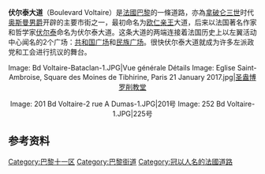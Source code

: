 {{Paris_streetbox
| arr_num=11
| paris_map=[[image:paris_plan_wee_green_jms.jpg|image:paris_plan_wee_green_jms.jpg]] 
| x=175
| y=90
| streetname=伏尔泰大道<br />Boulevard Voltaire
| arr1=十一区
| quarter=
| quart1=
| begins=共和国广场
| ends=民族广场
| length=
| width=
| creation=
| denomination= 
| area_map=Image: Bd Voltaire-general view.JPG
| caption=
}}

'''伏尔泰大道'''（Boulevard Voltaire）是[[法國|法國]][[巴黎|巴黎]]的一條道路，亦為[[拿破仑三世|拿破仑三世]]时代[[奥斯曼男爵|奥斯曼男爵]]开辟的主要市街之一，最初命名为[[欧仁·德·博阿尔内|欧仁亲王]]大道，后来以法国著名作家和哲学家[[伏尔泰|伏尔泰]]命名为伏尔泰大道。这条大道的两端连接着法国历史上以左翼活动中心闻名的2个广场：[[共和国广场_(巴黎)|共和国广场]]和[[民族广场_(巴黎)|民族广场]]。很快伏尔泰大道就成为许多左派政党和工会进行抗议的舞台。

<center>
<Gallery>
Image: Bd Voltaire-Bataclan-1.JPG|Vue générale Détails
Image: Eglise Saint-Ambroise, Square des Moines de Tibhirine, Paris 21 January 2017.jpg|[[圣盎博罗削教堂_(巴黎)|圣盎博罗削教堂]]

Image: 201 Bd Voltaire-2 rue A Dumas-1.JPG|201号  
Image: 252 Bd Voltaire-1.JPG|225号  
 
</Gallery>
</Center>

== 参考资料 ==
{{commonscat|Boulevard Voltaire}}
<references />
[[Category:巴黎十一区|Category:巴黎十一区]]
[[Category:巴黎街道|Category:巴黎街道]]
[[Category:冠以人名的法國道路|Category:冠以人名的法國道路]]